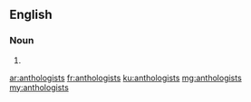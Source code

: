 ==English==

===Noun===
{{head|en}}

# {{plural of|anthologist}}

[[ar:anthologists]]
[[fr:anthologists]]
[[ku:anthologists]]
[[mg:anthologists]]
[[my:anthologists]]